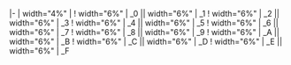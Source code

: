|-
| width="4%" |
! width="6%" | _0 || width="6%" | _1
! width="6%" | _2 || width="6%" | _3
! width="6%" | _4 || width="6%" | _5
! width="6%" | _6 || width="6%" | _7
! width="6%" | _8 || width="6%" | _9
! width="6%" | _A || width="6%" | _B
! width="6%" | _C || width="6%" | _D
! width="6%" | _E || width="6%" | _F
<noinclude>
{{documentation}}
</noinclude>